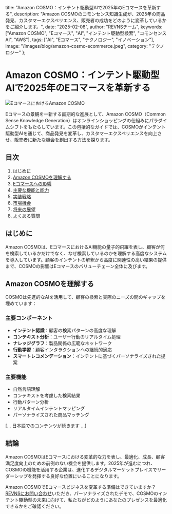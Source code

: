  title: "Amazon COSMO：インテント駆動型AIで2025年のEコマースを革新する",
  description: "Amazon COSMOのコモンセンス知識生成が、2025年の商品発見、カスタマーエクスペリエンス、販売者の成功をどのように変革しているかをご紹介します。",
  date: "2025-02-08",
  author: "REVNSチーム",
  keywords: ["Amazon COSMO", "Eコマース", "AI", "インテント駆動型検索", "コモンセンスAI", "AWS"],
  tags: ["AI", "Eコマース", "テクノロジー", "イノベーション"],
  image: "/images/blog/amazon-cosmo-ecommerce.jpeg",
  category: "テクノロジー"
};

# Amazon COSMO：インテント駆動型AIで2025年のEコマースを革新する

![EコマースにおけるAmazon COSMO](/images/blog/amazon-cosmo-ecommerce.jpeg)

Eコマースの景観を一新する画期的な進展として、Amazon COSMO（Common Sense Knowledge Generation）はオンラインショッピングの仕組みにパラダイムシフトをもたらしています。この包括的なガイドでは、COSMOがインテント駆動型AIを通じて、商品発見を変革し、カスタマーエクスペリエンスを向上させ、販売者に新たな機会を創出する方法を探ります。

## 目次

1. はじめに
2. [Amazon COSMOを理解する](#cosmo-understanding)
3. [Eコマースへの影響](#impact-on-ecommerce)
4. [主要な機能と能力](#key-features)
5. [実装戦略](#implementation)
6. [市場機会](#market-opportunities)
7. [将来の展望](#future-outlook)
8. [よくある質問](#faq)

## はじめに

Amazon COSMOは、EコマースにおけるAI機能の量子的飛躍を表し、顧客が何を検索しているかだけでなく、なぜ検索しているのかを理解する高度なシステムを導入しています。顧客のインテントの解釈から高度に関連性の高い結果の提供まで、COSMOの影響はEコマースのバリューチェーン全体に及びます。

## Amazon COSMOを理解する

COSMOは先進的なAIを活用して、顧客の検索と実際のニーズの間のギャップを埋めています：

### 主要コンポーネント
- **インテント認識**：顧客の検索パターンの高度な理解
- **コンテキスト分析**：ユーザー行動のリアルタイム処理
- **ナレッジグラフ**：製品関係の広範なネットワーク
- **行動学習**：顧客インタラクションへの継続的適応
- **スマートレコメンデーション**：インテントに基づくパーソナライズされた提案

### 主要機能
- 自然言語理解
- コンテキストを考慮した検索結果
- 行動パターン分析
- リアルタイムインテントマッピング
- パーソナライズされた商品マッチング

[... 日本語でのコンテンツが続きます ...]

## 結論

Amazon COSMOはEコマースにおける変革的な力を表し、最適化、成長、顧客満足度向上のための前例のない機会を提供します。2025年が進むにつれ、COSMOの機能を活用する企業は、進化するデジタルマーケットプレイスでリーダーシップを発揮する良好な位置にいることになります。

Amazon COSMOでEコマースビジネスを変革する準備はできていますか？[REVNSにお問い合わせ](https://www.revns.com/contact)いただき、パーソナライズされたデモで、COSMOのインテント駆動型の未来に向けて、私たちがどのようにあなたのプレゼンスを最適化できるかをご確認ください。 
